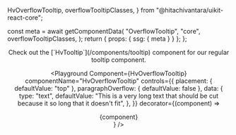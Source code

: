   HvOverflowTooltip,
  overflowTooltipClasses,
} from "@hitachivantara/uikit-react-core";


  const meta = await getComponentData(
    "OverflowTooltip",
    "core",
    overflowTooltipClasses,
  );
  return { props: { ssg: { meta } } };
};

<Header />

<Callout type="info">
  Check out the [`HvTooltip`](/components/tooltip) component for our regular
  tooltip component.
</Callout>

<br />

<Playground
  Component={HvOverflowTooltip}
  componentName="HvOverflowTooltip"
  controls={{
    placement: { defaultValue: "top" },
    paragraphOverflow: { defaultValue: false },
    data: {
      type: "text",
      defaultValue:
        "This is a very long text that should be cut because it so long that it doesn't fit",
    },
  }}
  decorator={(component) => <div className="max-w-160px">{component}</div>}
/>
